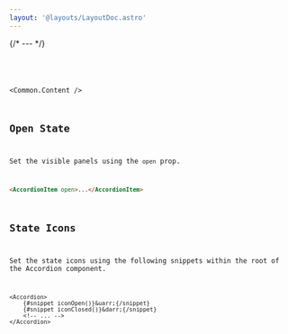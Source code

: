 ```yaml
---
layout: '@layouts/LayoutDoc.astro'
---
```





{/* --- */}

<Preview client:load>
    <Fragment slot="preview"><Example client:load /></Fragment>
    <Fragment slot="code"><Code code={ExampleRaw} lang="svelte" /></Fragment>
</Preview>

<Common.Content />

## Open State

Set the visible panels using the `open` prop.

```html
<AccordionItem open>...</AccordionItem>
```

## State Icons

Set the state icons using the following snippets within the root of the Accordion component.

```svelte
<Accordion>
    {#snippet iconOpen()}&uarr;{/snippet}
    {#snippet iconClosed()}&darr;{/snippet}
    <!-- ... -->
</Accordion>
```